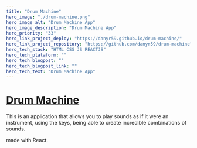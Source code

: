 ```yaml
---
title: "Drum Machine"
hero_image: "./drum-machine.png"
hero_image_alt: "Drum Machine App"
hero_image_description: "Drum Machine App"
hero_priority: "33"
hero_link_project_deploy: "https://danyr59.github.io/drum-machine/"
hero_link_project_repository: "https://github.com/danyr59/drum-machine"
hero_tech_stack: "HTML CSS JS REACTJS"
hero_tech_plataform: ""
hero_tech_blogpost: ""
hero_tech_blogpost_link: ""
hero_tech_text: "Drum Machine App"
---
```


# [Drum Machine](https://danyr59.github.io/drum-machine/ "drum-machine") 

This is an application that allows you to play sounds as if it were an 
instrument, using the keys, being able to create incredible combinations of
sounds.

made with React.
